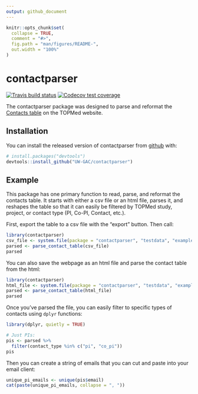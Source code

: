 ```yaml
---
output: github_document
---
```


<!-- README.md is generated from README.Rmd. Please edit that file -->

```r
knitr::opts_chunk$set(
  collapse = TRUE,
  comment = "#>",
  fig.path = "man/figures/README-",
  out.width = "100%"
)
```

# contactparser

<!-- badges: start -->
[![Travis build status](https://travis-ci.org/UW-GAC/contactparser.svg?branch=master)](https://travis-ci.org/UW-GAC/contactparser)
[![Codecov test coverage](https://codecov.io/gh/UW-GAC/contactparser/branch/master/graph/badge.svg)](https://codecov.io/gh/UW-GAC/contactparser?branch=master)
<!-- badges: end -->

The contactparser package was designed to parse and reformat the [Contacts table](https://www.nhlbiwgs.org/contact-filter) on the TOPMed website.


## Installation

You can install the released version of contactparser from [github](https://github.com/UW-GAC/contactparser) with:

``` r
# install.packages("devtools") 
devtools::install_github("UW-GAC/contactparser")
```

## Example

This package has one primary function to read, parse, and reformat the contacts table.
It starts with either a csv file or an html file, parses it, and reshapes the table so that it can easily be filtered by TOPMed study, project, or contact type (PI, Co-PI, Contact, etc.).

First, export the table to a csv file with the "export" button.
Then call:
```r
library(contactparser)
csv_file <- system.file(package = "contactparser", "testdata", "example.csv")
parsed <- parse_contact_table(csv_file)
parsed
```

You can also save the webpage as an html file and parse the contact table from the html:
```r
library(contactparser)
html_file <- system.file(package = "contactparser", "testdata", "example.html")
parsed <- parse_contact_table(html_file)
parsed
```

Once you've parsed the file, you can easily filter to specific types of contacts using `dplyr` functions:
```r
library(dplyr, quietly = TRUE)

# Just PIs:
pis <- parsed %>%
  filter(contact_type %in% c("pi", "co_pi"))
pis
```

Then you can create a string of emails that you can cut and paste into your email client:
```r
unique_pi_emails <- unique(pis$email)
cat(paste(unique_pi_emails, collapse = ", "))
```
